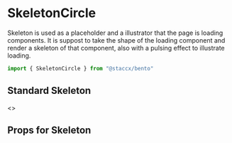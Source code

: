 
<Meta title="Components|Skeleton/SkeletonCircle" component={SkeletonCircle}/>

# SkeletonCircle
Skeleton is used as a placeholder and a illustrator that the page is loading components.
It is suppost to take the shape of the loading component and render a skeleton of that component,
also with a pulsing effect to illustrate loading.

```javascript
import { SkeletonCircle } from "@staccx/bento"
```

## Standard Skeleton

<Preview>
  <Story name="Standard">
  <>
       <SkeletonCircle style={{ padding: 40 }}/>
       <SkeletonPulse />
   </>
  </Story>
</Preview>

## Props for Skeleton
<Props of={SkeletonCircle} />
